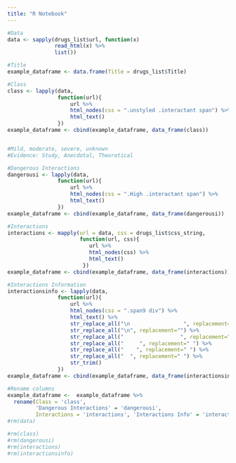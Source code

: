 ```yaml
---
title: "R Notebook"
---
```


```r
#Data
data <- sapply(drugs_list$url, function(x)
               read_html(x) %>%
               list())

#Title
example_dataframe <- data.frame(Title = drugs_list$Title)

#Class
class <- lapply(data,
                function(url){
                    url %>%
                    html_nodes(css = ".unstyled .interactant span") %>%
                    html_text()
                })
example_dataframe <- cbind(example_dataframe, data_frame(class))


#Mild, moderate, severe, unknown
#Evidence: Study, Anecdotal, Theoretical

#Dangerous Interactions
dangerousi <- lapply(data,
                function(url){
                    url %>% 
                    html_nodes(css = ".High .interactant span") %>%
                    html_text()
                })
example_dataframe <- cbind(example_dataframe, data_frame(dangerousi))

#Interactions
interactions <- mapply(url = data, css = drugs_list$css_string, 
                       function(url, css){
                          url %>%
                          html_nodes(css) %>%
                          html_text()
                        })
example_dataframe <- cbind(example_dataframe, data_frame(interactions))

#Interactions Information
interactionsinfo <- lapply(data,
                function(url){
                    url %>% 
                    html_nodes(css = ".span9 div") %>%
                    html_text() %>%
                    str_replace_all("\n                 ", replacement="") %>%
                    str_replace_all("\n", replacement="") %>%
                    str_replace_all("                  ", replacement=" ") %>%
                    str_replace_all("     ", replacement=" ") %>%
                    str_replace_all("    ", replacement=" ") %>%
                    str_replace_all("  ", replacement=" ") %>%
                    str_trim()
                })
example_dataframe <- cbind(example_dataframe, data_frame(interactionsinfo))

#Rename columns
example_dataframe <-  example_dataframe %>%
  rename(Class = 'class',
         'Dangerous Interactions' = 'dangerousi',
         Interactions = 'interactions', 'Interactions Info' = 'interactionsinfo')
#rm(data)

#rm(class)
#rm(dangerousi)
#rm(interactions)
#rm(interactionsinfo)
```